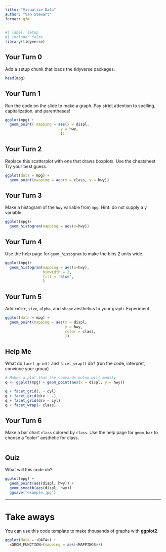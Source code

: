 ```yaml
---
title: "Visualize Data"
author: "Van Stewart"
format: gfm
---
```



```r
#| label: setup
#| include: false
library(tidyverse)


```



## Your Turn 0

Add a setup chunk that loads the tidyverse packages.


```r
head(mpg)
```


## Your Turn 1

Run the code on the slide to make a graph. Pay strict attention to spelling, capitalization, and parentheses!

```r
ggplot(mpg) + 
  geom_point( mapping = aes(x = displ,
                         y = hwy,
                         ))
```


## Your Turn 2

Replace this scatterplot with one that draws boxplots. Use the cheatsheet. Try your best guess.

```r
ggplot(data = mpg) +
  geom_point(mapping = aes(x = class, y = hwy))


```


## Your Turn 3

Make a histogram of the `hwy` variable from `mpg`. Hint: do not supply a y variable.

```r
ggplot(mpg)+
  geom_histogram(mapping = aes(x=hwy))


```

## Your Turn 4

Use the help page for `geom_histogram` to make the bins 2 units wide.

```r
ggplot(mpg)+
  geom_histogram(mapping = aes(x=hwy), 
                 binwidth = 2, 
                 fill = 'Blue',
                 )


```


## Your Turn 5

Add `color`, `size`, `alpha`, and `shape` aesthetics to your graph. Experiment.  

```r
ggplot(data = mpg) +
  geom_point(mapping = aes(x = displ,
                           y = hwy, 
                           color = class,
                           ))
```

## Help Me

What do `facet_grid()` and `facet_wrap()` do? 
(run the code, interpret, convince your group)

```r
# Makes a plot that the commands below will modify
q <- ggplot(mpg) + geom_point(aes(x = displ, y = hwy))

q + facet_grid(. ~ cyl)
q + facet_grid(drv ~ .)
q + facet_grid(drv ~ cyl)
q + facet_wrap(~ class)
```


## Your Turn 6

Make a bar chart `class` colored by `class`. Use the help page for `geom_bar` to choose a "color" aesthetic for class.

```r

```

## Quiz

What will this code do?

```r
ggplot(mpg) + 
  geom_point(aes(displ, hwy)) +
  geom_smooth(aes(displ, hwy)) 
  ggsave("example.jpg")
```


***

# Take aways

You can use this code template to make thousands of graphs with **ggplot2**.

```r
ggplot(data = <DATA>) +
  <GEOM_FUNCTION>(mapping = aes(<MAPPINGS>))
```